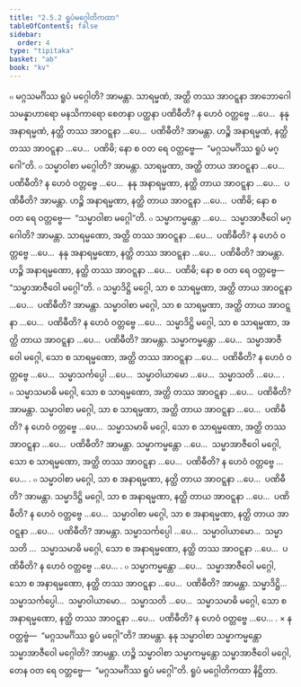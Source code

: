 ```yaml
---
title: "2.5.2 ရူပံမဂ္ဂေါတိကထာ"
tableOfContents: false
sidebar:
  order: 4
type: "tipitaka"
basket: "ab"
book: "kv"
---
```



<DynamicBreadcrumb />

<Division number="573" book="kv">

<Paragraph number="1937" book="kv">
๐ မဂ္ဂသမင်္ဂိဿ ရူပံ မဂ္ဂေါတိ? အာမန္တာ. သာရမ္မဏံ, အတ္ထိ တဿ အာဝဋ္ဋနာ အာဘောဂေါ သမန္နာဟာရော မနသိကာရော စေတနာ ပတ္ထနာ ပဏိဓီတိ? န ဟေဝံ ဝတ္တဗ္ဗေ …ပေ…  နနု အနာရမ္မဏံ, နတ္ထိ တဿ အာဝဋ္ဋနာ …ပေ…  ပဏိဓီတိ? အာမန္တာ. ဟဉ္စိ အနာရမ္မဏံ, နတ္ထိ တဿ အာဝဋ္ဋနာ …ပေ…  ပဏိဓိ; နော စ ဝတ ရေ ဝတ္တဗ္ဗေ—  “မဂ္ဂသမင်္ဂိဿ ရူပံ မဂ္ဂေါ”တိ.
</Paragraph>

<Paragraph number="1938" book="kv">
๐ သမ္မာဝါစာ မဂ္ဂေါတိ? အာမန္တာ. သာရမ္မဏာ, အတ္ထိ တာယ အာဝဋ္ဋနာ …ပေ…  ပဏိဓီတိ? န ဟေဝံ ဝတ္တဗ္ဗေ …ပေ…  နနု အနာရမ္မဏာ, နတ္ထိ တာယ အာဝဋ္ဋနာ …ပေ…  ပဏိဓီတိ? အာမန္တာ. ဟဉ္စိ အနာရမ္မဏာ, နတ္ထိ တာယ အာဝဋ္ဋနာ …ပေ…  ပဏိဓိ; နော စ ဝတ ရေ ဝတ္တဗ္ဗေ—  “သမ္မာဝါစာ မဂ္ဂေါ”တိ.
</Paragraph>

<Paragraph number="1939" book="kv">
๐ သမ္မာကမ္မန္တော …ပေ…  သမ္မာအာဇီဝေါ မဂ္ဂေါတိ? အာမန္တာ. သာရမ္မဏော, အတ္ထိ တဿ အာဝဋ္ဋနာ …ပေ…  ပဏိဓီတိ? န ဟေဝံ ဝတ္တဗ္ဗေ …ပေ…  နနု အနာရမ္မဏော, နတ္ထိ တဿ အာဝဋ္ဋနာ …ပေ…  ပဏိဓီတိ? အာမန္တာ. ဟဉ္စိ အနာရမ္မဏော, နတ္ထိ တဿ အာဝဋ္ဋနာ …ပေ…  ပဏိဓိ; နော စ ဝတ ရေ ဝတ္တဗ္ဗေ—  “သမ္မာအာဇီဝေါ မဂ္ဂေါ”တိ.
</Paragraph>

</Division>
<Division number="574" book="kv">

<Paragraph number="1940" book="kv">
๐ သမ္မာဒိဋ္ဌိ မဂ္ဂေါ, သာ စ သာရမ္မဏာ, အတ္ထိ တာယ အာဝဋ္ဋနာ …ပေ…  ပဏိဓီတိ? အာမန္တာ. သမ္မာဝါစာ မဂ္ဂေါ, သာ စ သာရမ္မဏာ, အတ္ထိ တာယ အာဝဋ္ဋနာ …ပေ…  ပဏိဓီတိ? န ဟေဝံ ဝတ္တဗ္ဗေ …ပေ…  သမ္မာဒိဋ္ဌိ မဂ္ဂေါ, သာ စ သာရမ္မဏာ, အတ္ထိ တာယ အာဝဋ္ဋနာ …ပေ…  ပဏိဓီတိ? အာမန္တာ. သမ္မာကမ္မန္တော …ပေ…  သမ္မာအာဇီဝေါ မဂ္ဂေါ, သော စ သာရမ္မဏော, အတ္ထိ တဿ အာဝဋ္ဋနာ …ပေ…  ပဏိဓီတိ? န ဟေဝံ ဝတ္တဗ္ဗေ …ပေ…  သမ္မာသင်္ကပ္ပေါ …ပေ…  သမ္မာဝါယာမော …ပေ…  သမ္မာသတိ …ပေ… .
</Paragraph>

<Paragraph number="1941" book="kv">
๐ သမ္မာသမာဓိ မဂ္ဂေါ, သော စ သာရမ္မဏော, အတ္ထိ တဿ အာဝဋ္ဋနာ …ပေ…  ပဏိဓီတိ? အာမန္တာ. သမ္မာဝါစာ မဂ္ဂေါ, သာ စ သာရမ္မဏာ, အတ္ထိ တာယ အာဝဋ္ဋနာ …ပေ…  ပဏိဓီတိ? န ဟေဝံ ဝတ္တဗ္ဗေ …ပေ…  သမ္မာသမာဓိ မဂ္ဂေါ, သော စ သာရမ္မဏော, အတ္ထိ တဿ အာဝဋ္ဋနာ …ပေ…  ပဏိဓီတိ? အာမန္တာ. သမ္မာကမ္မန္တော …ပေ…  သမ္မာအာဇီဝေါ မဂ္ဂေါ, သော စ သာရမ္မဏော, အတ္ထိ တဿ အာဝဋ္ဋနာ …ပေ…  ပဏိဓီတိ? န ဟေဝံ ဝတ္တဗ္ဗေ …ပေ… .
</Paragraph>

<Paragraph number="1942" book="kv">
๐ သမ္မာဝါစာ မဂ္ဂေါ, သာ စ အနာရမ္မဏာ, နတ္ထိ တာယ အာဝဋ္ဋနာ …ပေ…  ပဏိဓီတိ? အာမန္တာ. သမ္မာဒိဋ္ဌိ မဂ္ဂေါ, သာ စ အနာရမ္မဏာ, နတ္ထိ တာယ အာဝဋ္ဋနာ …ပေ…  ပဏိဓီတိ? န ဟေဝံ ဝတ္တဗ္ဗေ …ပေ…  သမ္မာဝါစာ မဂ္ဂေါ, သာ စ အနာရမ္မဏာ, နတ္ထိ တာယ အာဝဋ္ဋနာ …ပေ…  ပဏိဓီတိ? အာမန္တာ. သမ္မာသင်္ကပ္ပေါ …ပေ…  သမ္မာဝါယာမော…  သမ္မာသတိ …  သမ္မာသမာဓိ မဂ္ဂေါ, သော စ အနာရမ္မဏော, နတ္ထိ တဿ အာဝဋ္ဋနာ …ပေ…  ပဏိဓီတိ? န ဟေဝံ ဝတ္တဗ္ဗေ …ပေ… .
</Paragraph>

<Paragraph number="1943" book="kv">
๐ သမ္မာကမ္မန္တော …ပေ…  သမ္မာအာဇီဝေါ မဂ္ဂေါ, သော စ အနာရမ္မဏော, နတ္ထိ တဿ အာဝဋ္ဋနာ …ပေ…  ပဏိဓီတိ? အာမန္တာ. သမ္မာဒိဋ္ဌိ…  သမ္မာသင်္ကပ္ပေါ…  သမ္မာဝါယာမော…  သမ္မာသတိ …ပေ…  သမ္မာသမာဓိ မဂ္ဂေါ, သော စ အနာရမ္မဏော, နတ္ထိ တဿ အာဝဋ္ဋနာ …ပေ…  ပဏိဓီတိ? န ဟေဝံ ဝတ္တဗ္ဗေ …ပေ… .
</Paragraph>

</Division>
<Division number="575" book="kv">

<Paragraph number="1944" book="kv">
× န ဝတ္တဗ္ဗံ—  “မဂ္ဂသမင်္ဂိဿ ရူပံ မဂ္ဂေါ”တိ? အာမန္တာ. နနု သမ္မာဝါစာ သမ္မာကမ္မန္တော သမ္မာအာဇီဝေါ မဂ္ဂေါတိ? အာမန္တာ. ဟဉ္စိ သမ္မာဝါစာ သမ္မာကမ္မန္တော သမ္မာအာဇီဝေါ မဂ္ဂေါ, တေန ဝတ ရေ ဝတ္တဗ္ဗေ—  “မဂ္ဂသမင်္ဂိဿ ရူပံ မဂ္ဂေါ”တိ.

</Paragraph>
</Division>

<Paragraph number="1945" type="center" book="kv">
ရူပံ မဂ္ဂေါတိကထာ နိဋ္ဌိတာ.
</Paragraph>